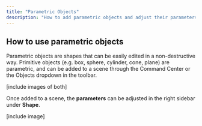 ```yaml
---
title: "Parametric Objects"
description: "How to add parametric objects and adjust their parameters in the Editor"
---
```


## How to use parametric objects

Parametric objects are shapes that can be easily edited in a non-destructive way. Primitive objects (e.g. box, sphere, cylinder, cone, plane) are parametric, and can be added to a scene through the Command Center or the Objects dropdown in the toolbar.

\[include images of both]

Once added to a scene, the **parameters** can be adjusted in the right sidebar under **Shape**.

\[include image]